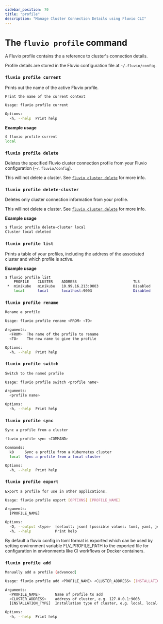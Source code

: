 ```yaml
---
sidebar_position: 70
title: "profile"
description: "Manage Cluster Connection Details using Fluvio CLI"
---
```


# The `fluvio profile` command

A Fluvio profile contains the a reference to cluster's connection details.

Profile details are stored in the Fluvio configuration file at `~/.fluvio/config`.

### `fluvio profile current`

Prints out the name of the active Fluvio profile.

```bash
Print the name of the current context

Usage: fluvio profile current

Options:
  -h, --help  Print help
```

**Example usage**


```bash copy="fl"
$ fluvio profile current
local
```

### `fluvio profile delete`

Deletes the specified Fluvio cluster connection profile from your Fluvio configuration (`~/.fluvio/config`).

This will not delete a cluster. See [`fluvio cluster delete`] for more info.

### `fluvio profile delete-cluster`

Deletes only cluster connection information from your profile.

This will not delete a cluster. See [`fluvio cluster delete`] for more info.

**Example usage**


```bash copy="fl"
$ fluvio profile delete-cluster local
Cluster local deleted
```

### `fluvio profile list`

Prints a table of your profiles, including the address of the associated
cluster and which profile is active.

**Example usage**


```bash copy="fl"
$ fluvio profile list
    PROFILE    CLUSTER    ADDRESS                          TLS
 *  minikube   minikube   10.99.16.213:9003                Disabled
    local      local      localhost:9003                   Disabled
```

### `fluvio profile rename`

```bash
Rename a profile

Usage: fluvio profile rename <FROM> <TO>

Arguments:
  <FROM>  The name of the profile to rename
  <TO>    The new name to give the profile

Options:
  -h, --help  Print help
```

### `fluvio profile switch`

```bash
Switch to the named profile

Usage: fluvio profile switch <profile name>

Arguments:
  <profile name>

Options:
  -h, --help  Print help
```

### `fluvio profile sync`

```bash
Sync a profile from a cluster

fluvio profile sync <COMMAND>

Commands:
  k8     Sync a profile from a Kubernetes cluster
  local  Sync a profile from a local cluster

Options:
  -h, --help  Print help
```

### `fluvio profile export`

```bash
Export a profile for use in other applications.

Usage: fluvio profile export [OPTIONS] [PROFILE_NAME]

Arguments:
  [PROFILE_NAME]

Options:
  -O, --output <type>  [default: json] [possible values: toml, yaml, json]
  -h, --help           Print help
```

By default a fluvio config in toml format is exported which can be used by setting environment variable FLV_PROFILE_PATH
to the exported file for configuration in environments like CI workflows or Docker containers.

### `fluvio profile add`

```bash
Manually add a profile (advanced)

Usage: fluvio profile add <PROFILE_NAME> <CLUSTER_ADDRESS> [INSTALLATION_TYPE]

Arguments:
  <PROFILE_NAME>       Name of profile to add
  <CLUSTER_ADDRESS>    address of cluster, e.g. 127.0.0.1:9003
  [INSTALLATION_TYPE]  Installation type of cluster, e.g. local, local-k8, k8

Options:
  -h, --help  Print help
```


[`fluvio cluster delete`]: fluvio/cli/fluvio/cluster.mdx#fluvio-cluster-delete